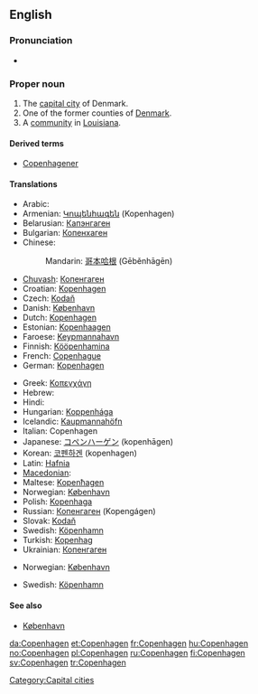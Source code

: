 {{wikipedia}}
{{wikipedia|Copenhagen County}}
{{wikipedia|Copenhagen, Louisiana}}
==English==

===Pronunciation===
* {{rhymes|eɪɡən}}

===Proper noun===
{{en-proper noun}}

# The [[capital city]] of Denmark.
# One of the former counties of [[Denmark]].
# A [[community]] in [[Louisiana]].

====Derived terms====
*[[Copenhagener]]

====Translations====
{{trans-top|capital of Denmark}}
* Arabic: {{t|ar|كوبنهاجن|m|tr=Kuubinhaagan|sc=Arab}}
* Armenian: [[Կոպենհագեն]] (Kopenhagen)
* Belarusian: [[Капэнгаген]]
* Bulgarian: [[Копенхаген]]
* Chinese:
*: Mandarin: [[哥本哈根]] (Gēběnhāgēn)
* [[Chuvash]]: [[Копенгаген]]
* Croatian: [[Kopenhagen]]
* Czech: [[Kodaň]] {{f}}
* Danish: [[København]]
* Dutch: [[Kopenhagen]]
* Estonian: [[Kopenhaagen]]
* Faroese: [[Keypmannahavn]] {{f}}
* Finnish: [[Kööpenhamina]]
* French: [[Copenhague]]
* German: [[Kopenhagen]]
{{trans-mid}}
* Greek: [[Κοπεγχάγη]] {{f}}
* Hebrew: {{t|he|קופנהאגן|sc=Hebr}}
* Hindi: {{t|hi|कोबेनह्वान|sc=Deva}}
* Hungarian: [[Koppenhága]]
* Icelandic: [[Kaupmannahöfn]] {{f}}
* Italian: Copenhagen {{f}}
* Japanese: [[コペンハーゲン]] (kopenhāgen)
* Korean: [[코펜하겐]] (kopenhagen)
* Latin: [[Hafnia]]
* [[Macedonian]]: {{t|mk|Копенхаген|m|tr=Kopenhágen|sc=Cyrl}}
* Maltese: [[Kopenħagen]]
* Norwegian: [[København]]
* Polish: [[Kopenhaga]] {{f}}
* Russian: [[Копенгаген]] (Kopengágen) {{m}}
* Slovak: [[Kodaň]]
* Swedish: [[Köpenhamn]] {{n}}
* Turkish: [[Kopenhag]]
* Ukrainian: [[Копенгаген]] {{m}}
{{trans-bottom}}

{{trans-top|former county in Denmark}}
* Norwegian: [[København]]
{{trans-mid}}
* Swedish: [[Köpenhamn]] {{n}}
{{trans-bottom}}

====See also====
* [[København]]

[[Category:Capital cities]]

[[da:Copenhagen]]
[[et:Copenhagen]]
[[fr:Copenhagen]]
[[hu:Copenhagen]]
[[no:Copenhagen]]
[[pl:Copenhagen]]
[[ru:Copenhagen]]
[[fi:Copenhagen]]
[[sv:Copenhagen]]
[[tr:Copenhagen]]
